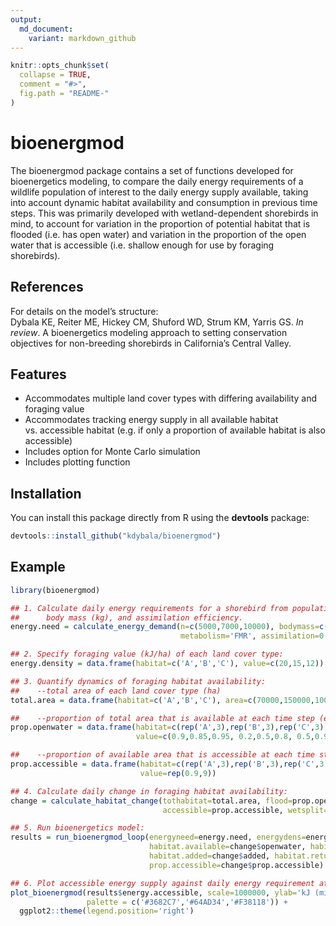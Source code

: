 ```yaml
---
output:
  md_document:
    variant: markdown_github
---
```


<!-- README.md is generated from README.Rmd. Please edit that file -->

```r
knitr::opts_chunk$set(
  collapse = TRUE,
  comment = "#>",
  fig.path = "README-"
)
```

bioenergmod
===============

The bioenergmod package contains a set of functions developed for bioenergetics modeling, to compare the daily energy requirements of a wildlife population of interest to the daily energy supply available, taking into account dynamic habitat availability and consumption in previous time steps. This was primarily developed with wetland-dependent shorebirds in mind, to account for variation in the proportion of potential habitat that is flooded (i.e. has open water) and variation in the proportion of the open water that is accessible (i.e. shallow enough for use by foraging shorebirds).

References
---------------
For details on the model's structure:  
Dybala KE, Reiter ME, Hickey CM, Shuford WD, Strum KM, Yarris GS. <i>In review</i>. A bioenergetics modeling approach to setting conservation objectives for non-breeding shorebirds in California's Central Valley. 

Features
--------------
* Accommodates multiple land cover types with differing availability and foraging value
* Accommodates tracking energy supply in all available habitat vs. accessible habitat (e.g. if only a proportion of available habitat is also accessible)
* Includes option for Monte Carlo simulation
* Includes plotting function

Installation
---------------
You can install this package directly from R using the **devtools** package:

```r
devtools::install_github("kdybala/bioenergmod")
```

Example
---------------
```r
library(bioenergmod)

## 1. Calculate daily energy requirements for a shorebird from population size (n), average individual 
##      body mass (kg), and assimilation efficiency.
energy.need = calculate_energy_demand(n=c(5000,7000,10000), bodymass=c(0.1,0.08,0.05), 
                                      metabolism='FMR', assimilation=0.73, plot=FALSE)

## 2. Specify foraging value (kJ/ha) of each land cover type:
energy.density = data.frame(habitat=c('A','B','C'), value=c(20,15,12))

## 3. Quantify dynamics of foraging habitat availability:
##    --total area of each land cover type (ha)
total.area = data.frame(habitat=c('A','B','C'), area=c(70000,150000,100000))

##    --proportion of total area that is available at each time step (e.g., flooded)
prop.openwater = data.frame(habitat=c(rep('A',3),rep('B',3),rep('C',3)), yday=rep(c(1:3),3), 
                            value=c(0.9,0.85,0.95, 0.2,0.5,0.8, 0.5,0.9,0.7))

##    --proportion of available area that is accessible at each time step (e.g. suitable depth)
prop.accessible = data.frame(habitat=c(rep('A',3),rep('B',3),rep('C',3)), yday=rep(c(1:3),3), 
                             value=rep(0.9,9))

## 4. Calculate daily change in foraging habitat availability:
change = calculate_habitat_change(tothabitat=total.area, flood=prop.openwater, time='yday', value='value', 
                                  accessible=prop.accessible, wetsplit=F)

## 5. Run bioenergetics model:
results = run_bioenergmod_loop(energyneed=energy.need, energydens=energy.density, 
                               habitat.available=change$openwater, habitat.accessible=change$accessible,
                               habitat.added=change$added, habitat.returned=change$returned,
                               prop.accessible=change$prop.accessible)

## 6. Plot accessible energy supply against daily energy requirement at each time step:
plot_bioenergmod(results$energy.accessible, scale=1000000, ylab='kJ (millions)', der=energy.need,
                 palette = c('#3682C7','#64AD34','#F38118')) +
  ggplot2::theme(legend.position='right')
```


